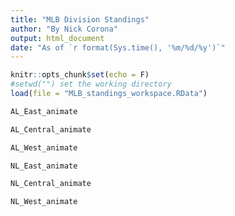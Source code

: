 ---
title: "MLB Division Standings"
author: "By Nick Corona"
output: html_document
date: "As of `r format(Sys.time(), '%m/%d/%y')`"
---

```{r setup, include=FALSE, fig.show="hold", out.width="60%"}
knitr::opts_chunk$set(echo = F)
#setwd("") set the working directory
load(file = "MLB_standings_workspace.RData")
```

```{r, echo=FALSE,fig.show="hold", out.width="60%"}
AL_East_animate
```

```{r, echo=FALSE,fig.show="hold", out.width="60%"}
AL_Central_animate
```

```{r, echo=FALSE, fig.show="hold", out.width="60%"}
AL_West_animate
```


```{r, echo=FALSE, fig.show="hold", out.width="60%"}
NL_East_animate
```

```{r, echo=FALSE, fig.show="hold", out.width="60%"}
NL_Central_animate
```

```{r, echo=FALSE, fig.show="hold", out.width="60%"}
NL_West_animate
```
